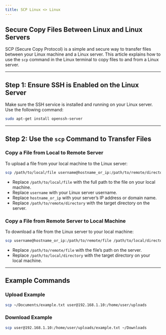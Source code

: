 ```yaml
---
title: SCP Linux <> Linux
---
```


## Secure Copy Files Between Linux and Linux Servers

SCP (Secure Copy Protocol) is a simple and secure way to transfer files between your Linux machine and a Linux server. This article explains how to use the `scp` command in the Linux terminal to copy files to and from a Linux server.

---

## Step 1: Ensure SSH is Enabled on the Linux Server

Make sure the SSH service is installed and running on your Linux server. Use the following command:

```bash
sudo apt-get install openssh-server
```

---

## Step 2: Use the `scp` Command to Transfer Files

### Copy a File from Local to Remote Server

To upload a file from your local machine to the Linux server:

```bash
scp /path/to/local/file username@hostname_or_ip:/path/to/remote/directory
```

- Replace `/path/to/local/file` with the full path to the file on your local machine.
- Replace `username` with your Linux server username.
- Replace `hostname_or_ip` with your server’s IP address or domain name.
- Replace `/path/to/remote/directory` with the target directory on the server.

### Copy a File from Remote Server to Local Machine

To download a file from the Linux server to your local machine:

```bash
scp username@hostname_or_ip:/path/to/remote/file /path/to/local/directory
```

- Replace `/path/to/remote/file` with the file’s path on the server.
- Replace `/path/to/local/directory` with the target directory on your local machine.

---

## Example Commands

### Upload Example

```bash
scp ~/Documents/example.txt user@192.168.1.10:/home/user/uploads
```

### Download Example

```bash
scp user@192.168.1.10:/home/user/uploads/example.txt ~/Downloads
```

